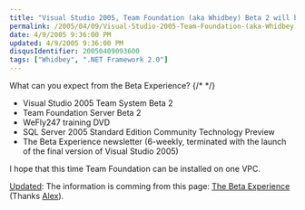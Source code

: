 ```yaml
---
title: "Visual Studio 2005, Team Foundation (aka Whidbey) Beta 2 will be here on the 25 of April"
permalink: /2005/04/09/Visual-Studio-2005-Team-Foundation-(aka-Whidbey)-Beta-2-will-be-here-on-the-25-of-April/
date: 4/9/2005 9:36:00 PM
updated: 4/9/2005 9:36:00 PM
disqusIdentifier: 20050409093600
tags: ["Whidbey", ".NET Framework 2.0"]
---
```


What can you expect from the Beta Experience?
{/* <!-- more --> */}

*  Visual Studio 2005 Team System Beta 2 
*  Team Foundation Server Beta 2 
*  WeFly247 training DVD 
*  SQL Server 2005 Standard Edition Community Technology Preview 
*  The Beta Experience newsletter (6-weekly, terminated with the launch of the final version of Visual Studio 2005)

I hope that this time Team Foundation can be installed on one VPC.

<u>Updated</u>: The information is comming from this page: [The Beta Experience](http://www.microsoft.com/emea/msdn/betaexperience/) (Thanks [Alex](http://weblogs.asp.net/acampbell)).  
